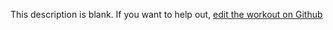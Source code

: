 
  This description is blank. If you want to help out, [edit the workout on Github](https://www.github.com/LiftArcade/exercises/blob/main/exercises/cable-front-raise-description.mdx)